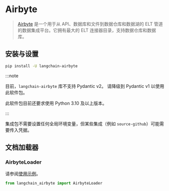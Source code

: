 # Airbyte

>[Airbyte](https://github.com/airbytehq/airbyte) 是一个用于从 API、数据库和文件到数据仓库和数据湖的 ELT 管道的数据集成平台。它拥有最大的 ELT 连接器目录，支持数据仓库和数据库。

## 安装与设置

```bash
pip install -U langchain-airbyte
```

:::note

目前，`langchain-airbyte` 库不支持 Pydantic v2。
请降级到 Pydantic v1 以使用此软件包。

此软件包目前还要求使用 Python 3.10 及以上版本。

:::

集成包不需要设置任何全局环境变量，但某些集成（例如 `source-github`）可能需要传入凭据。

## 文档加载器

### AirbyteLoader

请参阅[使用示例](/docs/integrations/document_loaders/airbyte)。

```python
from langchain_airbyte import AirbyteLoader
```